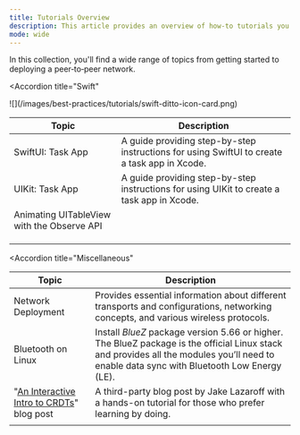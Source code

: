```yaml
---
title: Tutorials Overview
description: This article provides an overview of how-to tutorials you can use to expand your Ditto skills.
mode: wide
---
```

In this collection, you'll find a wide range of topics from getting started to deploying a peer‑to‑peer network.


<Accordion
  title="Swift"
>
<Frame>
  ![](/images/best-practices/tutorials/swift-ditto-icon-card.png)
</Frame>

| **Topic**                                  | **Description**                                                                               |
| ------------------------------------------ | --------------------------------------------------------------------------------------------- |
| SwiftUI: Task App                          | A guide providing step-by-step instructions for using SwiftUI to create a task app in Xcode.  |
| UIKit: Task App                            | A guide providing step-by-step instructions for using UIKit to create a task app in Xcode.    |
| Animating UITableView with the Observe API |                                                                                               |
|                                            |                                                                                               |
|                                            |                                                                                               |
|                                            |                                                                                               |

</Accordion>


<Accordion
  title="Miscellaneous"
>

| **Topic**                                                                                                                             | **Description**                                                                                                                                                                             |
| ------------------------------------------------------------------------------------------------------------------------------------- | ------------------------------------------------------------------------------------------------------------------------------------------------------------------------------------------- |
| Network Deployment                                                                                    | Provides essential information about different transports and configurations, networking concepts, and various wireless protocols.                                                          |
| Bluetooth on Linux                                                                                      | Install *BlueZ* package version 5.66 or higher. The BlueZ package is the official Linux stack and provides all the modules you’ll need to enable data sync with Bluetooth Low Energy (LE).  |
| "<a href="https://jakelazaroff.com/words/an-interactive-intro-to-crdts/" target="_blank">An Interactive Intro to CRDTs</a>" blog post | A third-party blog post by Jake Lazaroff with a hands-on tutorial for those who prefer learning by doing.                                                                                   |
|                                                                                                                                       |                                                                                                                                                                                             |


</Accordion>
